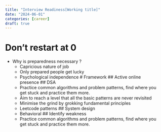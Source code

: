 ```yaml
---
title: "Interview Readiness[Working title]"
date: "2024-06-01"
categories: [career]
draft: true
---
```

# Don't restart at 0
- Why is preparedness necessary ?
    - Capricious nature of job
    - Only prepared people get lucky
    - Psychological independence
# Framework
## Active online presence
## DSA
    - Practice common algorithms and problem patterns, find where you get stuck
      and practice them more.
    - Aim to reach a level that all the basic patterns are never revisited
    - Minimise the grind by grokking fundamental principles
    - Leetcode patterns
## System design
    - Behavioral
## Identify weakness
    - Practice common algorithms and problem patterns, find where you get stuck
      and practice them more. 
    
